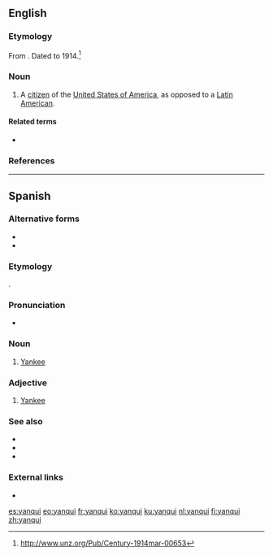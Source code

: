 ==English==

===Etymology===
From {{etyl|es|en}}. Dated to 1914.<ref>http://www.unz.org/Pub/Century-1914mar-00653</ref>

===Noun===
{{en-noun}}

# {{lb|en|sometimes|derogatory}} A [[citizen]] of the [[United States of America]], as opposed to a [[Latin America]]n.

====Related terms====
* {{l|en|Yankee}}

===References===
<references />

----

==Spanish==

===Alternative forms===
* {{l|es|yankee}}
* {{l|es|yanki}}

===Etymology===
{{bor|es|en|Yankee}}.

===Pronunciation===
* {{es-IPA}}

===Noun===
{{es-noun|mf}}

# [[Yankee]] {{gloss|native or inhabitant of the U.S.}}

===Adjective===
{{es-adj}}

# [[Yankee]]

===See also===
* {{l|es|estadounidense}}
* {{l|es|gringo}}
* {{l|es|norteamericano}}

===External links===
* {{R:DRAE 2001}}

[[es:yanqui]]
[[eo:yanqui]]
[[fr:yanqui]]
[[ko:yanqui]]
[[ku:yanqui]]
[[nl:yanqui]]
[[fi:yanqui]]
[[zh:yanqui]]